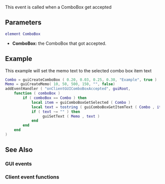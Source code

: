 {{Client event}}
 
This event is called when a ComboBox get accepted

==Parameters==
<syntaxhighlight lang="lua">
element ComboBox
</syntaxhighlight>
*'''ComboBox:''' the ComboBox that got accepted.

==Example==
This example will set the memo text to the selected combo box item text
<syntaxhighlight lang="lua">
Combo = guiCreateComboBox ( 0.20, 0.03, 0.25, 0.30, "Example", true )
Memo = guiCreateMemo( 10, 50, 500, 150, "", false)
addEventHandler ( "onClientGUIComboBoxAccepted", guiRoot,
    function ( comboBox )
        if ( comboBox == Combo ) then
            local item = guiComboBoxGetSelected ( Combo )
            local text = tostring ( guiComboBoxGetItemText ( Combo , item ) )
            if ( text ~= "" ) then
                 guiSetText ( Memo , text )
            end
        end
    end
)
</syntaxhighlight>

==See Also==
===GUI events===
{{GUI_events}}
===Client event functions===
{{Client_event_functions}}